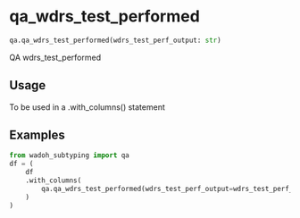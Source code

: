 # qa_wdrs_test_performed { #wadoh_subtyping.qa.qa_wdrs_test_performed }

```python
qa.qa_wdrs_test_performed(wdrs_test_perf_output: str)
```

QA wdrs_test_performed

## Usage {.doc-section .doc-section-usage}

To be used in a .with_columns() statement

## Examples {.doc-section .doc-section-examples}

```python
from wadoh_subtyping import qa
df = (
    df
    .with_columns(
        qa.qa_wdrs_test_performed(wdrs_test_perf_output=wdrs_test_perf_output)
    )
)
```